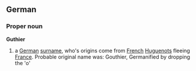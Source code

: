 ==German==
===Proper noun===
'''Guthier'''
# a [[German]] [[surname]], who's origins come from [[French]] [[Huguenot]]s fleeing [[France]]. Probable original name was: Gouthier, Germanified by dropping the 'o'